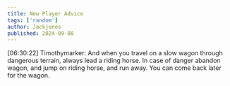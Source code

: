 ```yaml
---
title: New Player Advice
tags: ['random']
author: Jackjones
published: 2024-09-08
---
```


[06:30:22] Timothymarker: And when you travel on a slow wagon through dangerous terrain, always lead a riding horse. In case of danger abandon wagon, and jump on riding horse, and run away. You can come back later for the wagon.
